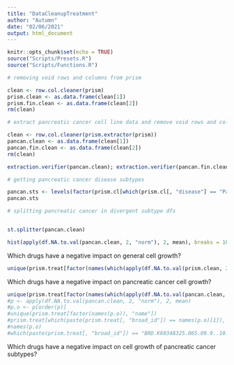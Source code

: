 ```yaml
---
title: "DataCleanupTreatment"
author: "Autumn"
date: "02/06/2021"
output: html_document
---
```


```r
knitr::opts_chunk$set(echo = TRUE)
source("Scripts/Presets.R")
source("Scripts/Functions.R")
```


```r
# removing void rows and columns from prism

clean <- row.col.cleaner(prism)
prism.clean <- as.data.frame(clean[1])
prism.fin.clean <- as.data.frame(clean[2])
rm(clean)
```


```r
# extract pancreatic cancer cell line data and remove void rows and columns 

clean <- row.col.cleaner(prism.extractor(prism))
pancan.clean <- as.data.frame(clean[1])
pancan.fin.clean <- as.data.frame(clean[2])
rm(clean)

extraction.verifier(pancan.clean); extraction.verifier(pancan.fin.clean)
```


```r
# getting pancreatic cancer disease subtypes

pancan.sts <- levels(factor(prism.cl[which(prism.cl[, "disease"] == "Pancreatic Cancer"), "disease_subtype"]))
pancan.sts

# splitting pancreatic cancer in divergent subtype dfs 



```


```r
st.splitter(pancan.clean)
```


```r
hist(apply(df.NA.to.val(pancan.clean, 2, "norm"), 2, mean), breaks = 10, main = "Histogram of Drug Efficacy across Pancreatic Cancer Cell Lines", xlab = "Mean Drug Effect")
```


Which drugs have a negative impact on general cell growth?

```r
unique(prism.treat[factor(names(which(apply(df.NA.to.val(prism.clean, 2, "norm"), 2, mean) < 0))), "name"])
```


Which drugs have a negative impact on pancreatic cancer cell growth?

```r
unique(prism.treat[factor(names(which(apply(df.NA.to.val(pancan.clean, 2, "norm"), 2, mean) < 0))), "name"])
#p <- apply(df.NA.to.val(pancan.clean, 2, "norm"), 2, mean)
#p.o <- p[order(p)]
#unique(prism.treat[factor(names(p.o)), "name"])
#prism.treat[which(paste(prism.treat[, "broad_id"]) == names(p.o)[1]), "name"]
#names(p.o)
#which(paste(prism.treat[, "broad_id"]) == "BRD.K60348325.065.09.9..10..HTS002")
```


Which drugs have a negative impact on cell growth of pancreatic cancer subtypes?

```r

```

